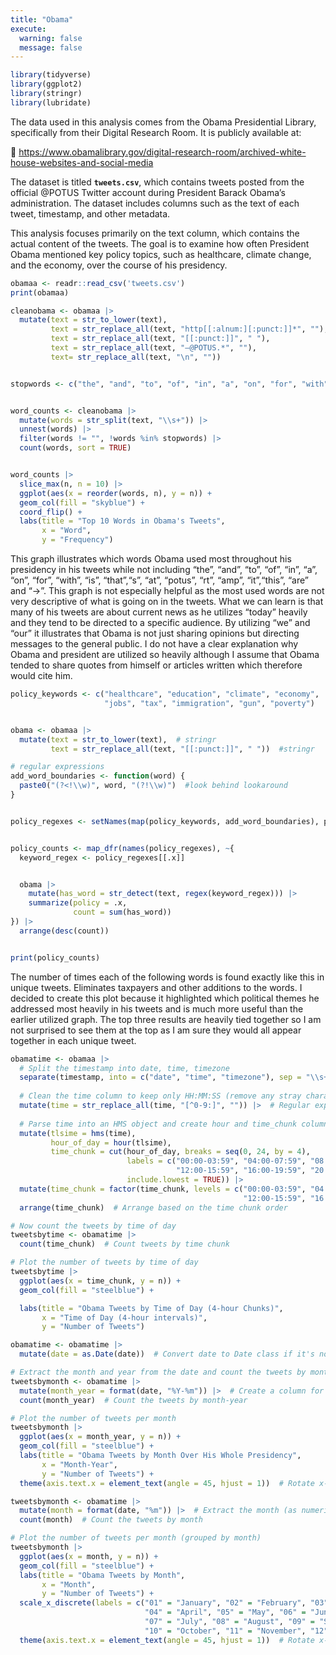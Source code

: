 ```yaml
---
title: "Obama"
execute: 
  warning: false
  message: false
---
```


```r
library(tidyverse)
library(ggplot2)
library(stringr)
library(lubridate)


```

The data used in this analysis comes from the Obama Presidential Library, specifically from their Digital Research Room. It is publicly available at:

🔗 <https://www.obamalibrary.gov/digital-research-room/archived-white-house-websites-and-social-media>

The dataset is titled **`tweets.csv`**, which contains tweets posted from the official \@POTUS Twitter account during President Barack Obama’s administration. The dataset includes columns such as the text of each tweet, timestamp, and other metadata.

This analysis focuses primarily on the text column, which contains the actual content of the tweets. The goal is to examine how often President Obama mentioned key policy topics, such as healthcare, climate change, and the economy, over the course of his presidency.

```r


obamaa <- readr::read_csv('tweets.csv')
print(obamaa)

```

```r
cleanobama <- obamaa |>
  mutate(text = str_to_lower(text),
         text = str_replace_all(text, "http[[:alnum:][:punct:]]*", ""),  
         text = str_replace_all(text, "[[:punct:]]", " "),
         text = str_replace_all(text, "—@POTUS.*", ""),
         text= str_replace_all(text, "\n", "")) 


stopwords <- c("the", "and", "to", "of", "in", "a", "on", "for", "with", "is", "that","s", "at", "potus", "  ", "rt", "amp", "it","this", "are","→")


word_counts <- cleanobama |>
  mutate(words = str_split(text, "\\s+")) |>  
  unnest(words) |>  
  filter(words != "", !words %in% stopwords) |>  
  count(words, sort = TRUE)  


word_counts |>
  slice_max(n, n = 10) |> 
  ggplot(aes(x = reorder(words, n), y = n)) +
  geom_col(fill = "skyblue") +
  coord_flip() +
  labs(title = "Top 10 Words in Obama's Tweets",
       x = "Word",
       y = "Frequency")

```

This graph illustrates which words Obama used most throughout his presidency in his tweets while not including "the", "and", "to", "of", "in", "a", "on", "for", "with", "is", "that","s", "at", "potus", "rt", "amp", "it","this", "are" and "→". This graph is not especially helpful as the most used words are not very descriptive of what is going on in the tweets. What we can learn is that many of his tweets are about current news as he utilizes "today" heavily and they tend to be directed to a specific audience. By utilizing "we" and "our" it illustrates that Obama is not just sharing opinions but directing messages to the general public. I do not have a clear explanation why Obama and president are utilized so heavily although I assume that Obama tended to share quotes from himself or articles written which therefore would cite him.

```r




policy_keywords <- c("healthcare", "education", "climate", "economy", 
                     "jobs", "tax", "immigration", "gun", "poverty")


obama <- obamaa |>
  mutate(text = str_to_lower(text),  # stringr
         text = str_replace_all(text, "[[:punct:]]", " "))  #stringr

# regular expressions
add_word_boundaries <- function(word) {
  paste0("(?<!\\w)", word, "(?!\\w)")  #look behind lookaround
}


policy_regexes <- setNames(map(policy_keywords, add_word_boundaries), policy_keywords)


policy_counts <- map_dfr(names(policy_regexes), ~{
  keyword_regex <- policy_regexes[[.x]]


  obama |>
    mutate(has_word = str_detect(text, regex(keyword_regex))) |>
    summarize(policy = .x,
              count = sum(has_word))  
}) |>
  arrange(desc(count))


print(policy_counts)


```

The number of times each of the following words is found exactly like this in unique tweets. Eliminates taxpayers and other additions to the words. I decided to create this plot because it highlighted which political themes he addressed most heavily in his tweets and is much more useful than the earlier utilized graph. The top three results are heavily tied together so I am not surprised to see them at the top as I am sure they would all appear together in each unique tweet.

```r
obamatime <- obamaa |>
  # Split the timestamp into date, time, timezone
  separate(timestamp, into = c("date", "time", "timezone"), sep = "\\s+") |>
  
  # Clean the time column to keep only HH:MM:SS (remove any stray characters just in case)
  mutate(time = str_replace_all(time, "[^0-9:]", "")) |>  # Regular expression cleaning
  
  # Parse time into an HMS object and create hour and time_chunk columns
  mutate(tlsime = hms(time),  
         hour_of_day = hour(tlsime),  
         time_chunk = cut(hour_of_day, breaks = seq(0, 24, by = 4), 
                          labels = c("00:00-03:59", "04:00-07:59", "08:00-11:59", 
                                     "12:00-15:59", "16:00-19:59", "20:00-23:59"), 
                          include.lowest = TRUE)) |> 
  mutate(time_chunk = factor(time_chunk, levels = c("00:00-03:59", "04:00-07:59", "08:00-11:59", 
                                                    "12:00-15:59", "16:00-19:59", "20:00-23:59"))) |>  # Fix order explicitly
  arrange(time_chunk)  # Arrange based on the time chunk order

# Now count the tweets by time of day
tweetsbytime <- obamatime |>
  count(time_chunk)  # Count tweets by time chunk

# Plot the number of tweets by time of day
tweetsbytime |>
  ggplot(aes(x = time_chunk, y = n)) +
  geom_col(fill = "steelblue") +

  labs(title = "Obama Tweets by Time of Day (4-hour Chunks)",
       x = "Time of Day (4-hour intervals)",
       y = "Number of Tweets")
```

```r
obamatime <- obamatime |>
  mutate(date = as.Date(date))  # Convert date to Date class if it's not already

# Extract the month and year from the date and count the tweets by month
tweetsbymonth <- obamatime |>
  mutate(month_year = format(date, "%Y-%m")) |>  # Create a column for Year-Month
  count(month_year)  # Count the tweets by month-year

# Plot the number of tweets per month
tweetsbymonth |>
  ggplot(aes(x = month_year, y = n)) +
  geom_col(fill = "steelblue") +
  labs(title = "Obama Tweets by Month Over His Whole Presidency",
       x = "Month-Year",
       y = "Number of Tweets") +
  theme(axis.text.x = element_text(angle = 45, hjust = 1))  # Rotate x-axis labels for better readability
```

```r
tweetsbymonth <- obamatime |>
  mutate(month = format(date, "%m")) |>  # Extract the month (as numeric)
  count(month)  # Count the tweets by month

# Plot the number of tweets per month (grouped by month)
tweetsbymonth |>
  ggplot(aes(x = month, y = n)) +
  geom_col(fill = "steelblue") +
  labs(title = "Obama Tweets by Month",
       x = "Month",
       y = "Number of Tweets") +
  scale_x_discrete(labels = c("01" = "January", "02" = "February", "03" = "March", 
                              "04" = "April", "05" = "May", "06" = "June",
                              "07" = "July", "08" = "August", "09" = "September", 
                              "10" = "October", "11" = "November", "12" = "December")) +
  theme(axis.text.x = element_text(angle = 45, hjust = 1))  # Rotate x-axis labels for better readability
```

```r




```

